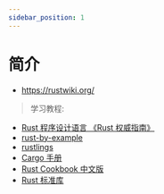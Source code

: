 ```yaml
---
sidebar_position: 1
---
```





# ‍简介


- https://rustwiki.org/

> 学习教程:

- [Rust 程序设计语言 《Rust 权威指南》](https://rustwiki.org/zh-CN/book/)
- [rust-by-example](https://rustwiki.org/zh-CN/rust-by-example/)
- [rustlings](https://github.com/rust-lang-cn/rustlings-cn)
- [Cargo 手册](https://rustwiki.org/zh-CN/cargo)
- [Rust Cookbook 中文版](https://rustwiki.org/zh-CN/rust-cookbook/)
- [Rust 标准库](https://rustwiki.org/zh-CN/std/)

